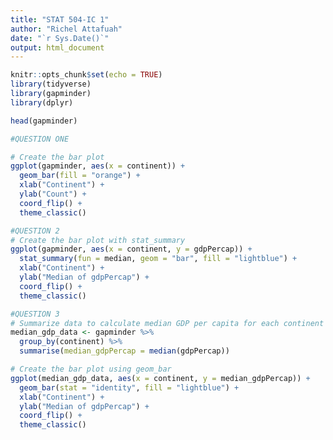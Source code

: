 ```yaml
---
title: "STAT 504-IC 1"
author: "Richel Attafuah"
date: "`r Sys.Date()`"
output: html_document
---
```


```r
knitr::opts_chunk$set(echo = TRUE)
library(tidyverse)
library(gapminder)
library(dplyr)
```

```r
head(gapminder)
```

```r
#QUESTION ONE

# Create the bar plot
ggplot(gapminder, aes(x = continent)) +
  geom_bar(fill = "orange") +
  xlab("Continent") +
  ylab("Count") +
  coord_flip() +
  theme_classic()

```

```r
#QUESTION 2
# Create the bar plot with stat_summary
ggplot(gapminder, aes(x = continent, y = gdpPercap)) +
  stat_summary(fun = median, geom = "bar", fill = "lightblue") +
  xlab("Continent") +
  ylab("Median of gdpPercap") +
  coord_flip() +
  theme_classic()

```

```r
#QUESTION 3
# Summarize data to calculate median GDP per capita for each continent
median_gdp_data <- gapminder %>%
  group_by(continent) %>%
  summarise(median_gdpPercap = median(gdpPercap))

# Create the bar plot using geom_bar
ggplot(median_gdp_data, aes(x = continent, y = median_gdpPercap)) +
  geom_bar(stat = "identity", fill = "lightblue") +
  xlab("Continent") +
  ylab("Median of gdpPercap") +
  coord_flip() +
  theme_classic()

```